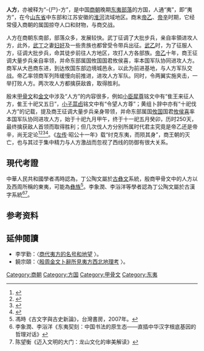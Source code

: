 '''人方'''，亦被释为“-{尸}-方”，是中国[[商朝|商朝]]晚期[[东夷部落|东夷部落]]的方国，人通“夷”，即“夷方”，在今[[山东省|山东省]]中东部和江苏安徽的[[淮河|淮河]]流域地区。商末[[帝乙|帝乙]]、[[帝辛|帝辛]]时期，它经常侵入商朝的属国掠夺人口和财物，与商交战。

人方在商朝东南部，部落众多，发展较快。武丁征调了大批步兵，亲自率領进攻人方，此外，[[武丁|武丁]]之妻[[妇好|妇好]]及一些贵族也都曾受令带兵出征。[[武乙|武乙]]时，为了征服人方，征调大批步兵，命其徒步前往人方地区，攻打人方各部族。[[帝乙|帝乙]]十年，商王征调大量步兵亲自率领，并命东部属国攸国国君攸侯喜，率本国军队协同进攻人方。商军从大邑商东进，到达攸国东部边境城邑永，以此为前进基地，与人方军队交战。帝乙率领商军列阵缓慢向前推进，进攻人方军队。同时，令两翼实施夹击，一举打败人方。两次攻人方都擒获敌酋，取得胜利。

殷末[[甲骨文|甲骨文]]和[[金文|金文]]中涉及“人方”的内容很多，例如[[小臣犀尊|小臣犀尊]]铭文中有“隹王来征人方，隹王十祀又五日”，[[小子蒚卣|小子蒚卣]]铭文中有“令望人方尊”；黄组卜辞中亦有“十祀伐人方”的记载，提及商王征调大量步兵亲身带领，并命东部属国[[攸国|攸国]]国君[[攸侯喜|攸侯喜]]率本国军队协同进攻人方，始于十祀九月甲午，终于十一祀五月癸卯，历时250天，最终擒获敌人首领而取得胜利；但几次伐人方分别所属时代君主究竟是帝乙还是帝辛，尚无定论<ref>{{Cite web |url=http://www.doc88.com/p-7854441346717.html |title=帝乙、帝辛纪年和征夷方的年代 |accessdate=2017-05-10 |archive-date=2020-12-19 |archive-url=https://web.archive.org/web/20201219191557/http://www.doc88.com/p-7854441346717.html |dead-url=no }}</ref><ref>{{Cite web |url=http://www.doc88.com/p-7344056213383.html |title=帝辛十祀征夷方与商王巡狩史实 |accessdate=2017-05-10 |archive-date=2020-12-19 |archive-url=https://web.archive.org/web/20201219191602/http://www.doc88.com/p-7344056213383.html |dead-url=no }}</ref><ref>{{Cite web |url=http://www.docin.com/p-1315209035.html |title=帝辛十祀征夷方甲骨复原及其意义 |accessdate=2017-05-10 |archive-date=2020-11-21 |archive-url=https://web.archive.org/web/20201121005148/http://www.docin.com/p-1315209035.html |dead-url=no }}</ref><ref>{{Cite web |url=http://www.doc88.com/p-3347741090422.html |title=从流散海外殷末青铜器见帝辛十五祀征夷方史事 |accessdate=2017-05-10 |archive-date=2020-12-19 |archive-url=https://web.archive.org/web/20201219191537/http://www.doc88.com/p-3347741090422.html |dead-url=no }}</ref>。《[[左传|左传]]·昭公十一年》载“纣克东夷，而陨其身”，商王朝的灭亡，也与其过于集中精力与人方激战而忽视了西线的防御有很大关系。

==現代考證==
中華人民共和國學者馮時認為，丁公陶文屬於[[彝文|古彝文]]系統，殷商甲骨文中的人方以及西周所稱的東夷，可能為[[彝族|彝族]]<ref>馮時《古文字與古史新論》，台灣書房，2007年。</ref>。李象潤、李浴洋等學者認為丁公陶文屬於古漢字系統<ref>李象潤、李浴洋《东夷契刻：中国书法的原生态——直插中华汉字根底基因的哲理对话》</ref><ref>陈望衡《迈入文明的大门：龙山文化的审美解读》</ref>。

== 参考资料 ==
<references/>
==延伸閱讀==
*李学勤：〈[http://www.nssd.org/articles/article_read.aspx?id=23340937 商代夷方的名号和地望] {{Wayback|url=http://www.nssd.org/articles/article_read.aspx?id=23340937 |date=20201219191539 }}〉。
*饒宗頤：〈[http://www.cuhk.edu.hk/ics/journal/articles/v47p001.pdf 殷周金文卜辭所見夷方西北地理考] {{Wayback|url=http://www.cuhk.edu.hk/ics/journal/articles/v47p001.pdf |date=20201219191543 }}〉。
[[Category:商朝|Category:商朝]]
[[Category:方国|Category:方国]]
[[Category:甲骨文|Category:甲骨文]]
[[Category:东夷|Category:东夷]]